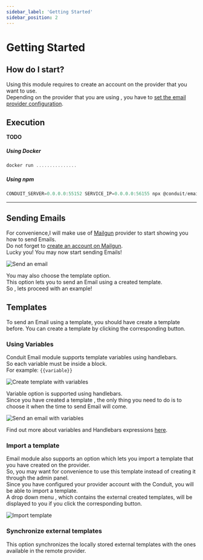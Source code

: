 ```yaml
---
sidebar_label: 'Getting Started'
sidebar_position: 2
---
```


# Getting Started

## How do I start?
Using this module requires to create an account on the provider that you want to use.<br />
Depending on the provider that you are using , you have to [set the email provider configuration](./config).

## Execution

**TODO**

##### Using Docker

```jsx
docker run ...............
```

##### Using npm

```jsx
CONDUIT_SERVER=0.0.0.0:55152 SERVICE_IP=0.0.0.0:56155 npx @conduit/email start
```


-------------------------------------------------------

## Sending Emails

For convenience,I will make use of [Mailgun](../email/config#mailgun) provider to start showing you how to send Emails.<br />
Do not forget to [create an account on Mailgun](https://signup.mailgun.com/new/signup).<br />
Lucky you! You may now start sending Emails!

![Send an email](/img/email/send_email.png)

You may also choose the template option. <br />
This option lets you to send an Email using a created template.<br />
So , lets proceed with an example!

## Templates
To send an Email using a template, you should have create a template before.
You can create a template by clicking the corresponding button.

### Using Variables
Conduit Email module supports template variables using handlebars.<br />
So each variable must be inside a block.<br />
For example: ```{{variable}}```

![Create template with variables](/img/email/variables.png)

Variable option is supported using handlebars.<br />
Since you have created a template , the only thing you need to do is to choose it when the time to send Email will come.<br />

![Send an email with variables](/img/email/send_variable_email.png)

Find out more about variables and Handlebars expressions [here](https://handlebarsjs.com/guide/expressions.html).

### Import a template

Email module also supports an option which lets you import a template that you have created on the provider. <br />
So, you may want for convenience to use this template instead of creating it through the admin panel. <br />
Since you have configured your provider account with the Conduit, you will be able to import a template. <br />
A drop down menu , which contains  the external created templates, will be displayed to you if you click the corresponding button.<br />

![Import template](/img/email/import_template.png)

### Synchronize external templates
This option synchronizes the locally stored external templates  with the ones available in the remote provider.

